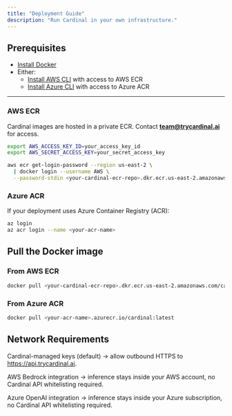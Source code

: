 ```yaml
---
title: "Deployment Guide"
description: "Run Cardinal in your own infrastructure."
---
```


## Prerequisites
- [Install Docker](https://docs.docker.com/get-docker/)  
- Either:
  - [Install AWS CLI](https://docs.aws.amazon.com/cli/latest/userguide/getting-started-install.html) with access to AWS ECR  
  - [Install Azure CLI](https://learn.microsoft.com/en-us/cli/azure/install-azure-cli) with access to Azure ACR  

---

### AWS ECR
Cardinal images are hosted in a private ECR. Contact **team@trycardinal.ai** for access.  

```bash
export AWS_ACCESS_KEY_ID=your_access_key_id
export AWS_SECRET_ACCESS_KEY=your_secret_access_key

aws ecr get-login-password --region us-east-2 \
  | docker login --username AWS \
  --password-stdin <your-cardinal-ecr-repo>.dkr.ecr.us-east-2.amazonaws.com
```

### Azure ACR 
If your deployment uses Azure Container Registry (ACR):
```bash
az login
az acr login --name <your-acr-name>
```

## Pull the Docker image
### From AWS ECR
```bash
docker pull <your-cardinal-ecr-repo>.dkr.ecr.us-east-2.amazonaws.com/cardinal:latest
```
### From Azure ACR
```bash 
docker pull <your-acr-name>.azurecr.io/cardinal:latest
```

## Network Requirements

Cardinal-managed keys (default) → allow outbound HTTPS to
https://api.trycardinal.ai.

AWS Bedrock integration → inference stays inside your AWS account,
no Cardinal API whitelisting required.

Azure OpenAI integration → inference stays inside your Azure subscription, no Cardinal API whitelisting required.
